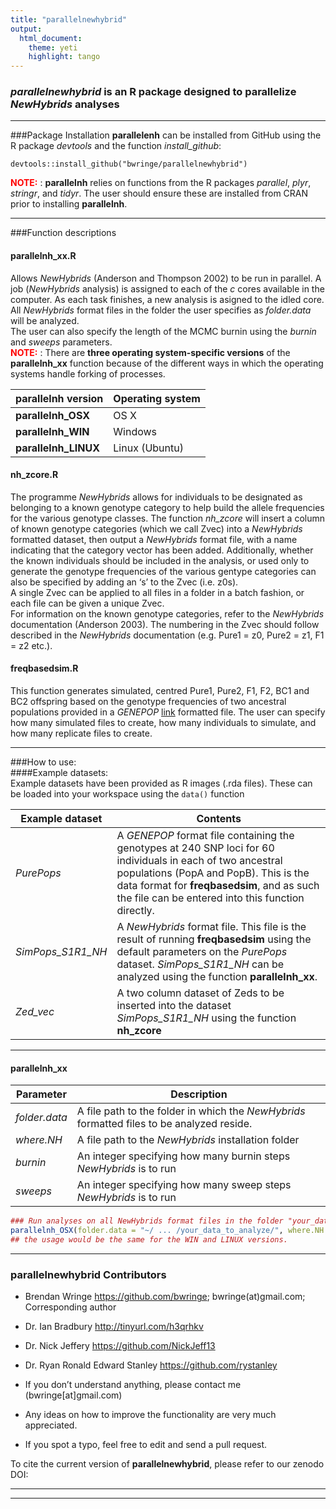 ```yaml
---
title: "parallelnewhybrid"
output:
  html_document:
    theme: yeti
    highlight: tango
---
```



### ***parallelnewhybrid*** is an R package designed to parallelize *NewHybrids* analyses


***  

###Package Installation
**parallelenh** can be installed from GitHub using the R package *devtools* and the function *install_github*:  
```
devtools::install_github("bwringe/parallelnewhybrid")
```
<span style = "color:red"> <strong>NOTE:</strong></span> : **parallelnh** relies on functions from the R packages *parallel*, *plyr*, *stringr*, and *tidyr*. The user should ensure these are installed from CRAN prior to installing **parallelnh**.  

***  

###Function descriptions
<h4 class="text-primary">parallelnh_xx.R</h4>
Allows *NewHybrids* (Anderson and Thompson 2002) to be run in parallel. A job (*NewHybrids* analysis) is assigned to each of the *c* cores available in the computer. As each task finishes, a new analysis is asigned to the idled core.  
All *NewHybrids* format files in the folder the user specifies as *folder.data* will be analyzed.  
The user can also specify the length of the MCMC burnin using the *burnin* and *sweeps* parameters.  
<span style = "color:red"> <strong>NOTE:</strong></span> : There are **three operating system-specific versions** of the **parallelnh_xx** function because of the different ways in which the operating systems handle forking of processes.  

**parallelnh version**|**Operating system**
------------|----------
**parallelnh_OSX** | OS X
**parallelnh_WIN** | Windows
**parallelnh_LINUX** | Linux (Ubuntu)

<h4 class="text-primary">nh_zcore.R</h4>
The programme *NewHybrids* allows for individuals to be designated as belonging to a known genotype category to help build the allele frequencies for the various genotype classes. The function *nh_zcore* will insert a column of known genotype categories (which we call Zvec) into a *NewHybrids* formatted dataset, then output a *NewHybrids* format file, with a name indicating that the category vector has been added. Additionally, whether the known individuals should be included in the analysis, or used only to generate the genotype frequencies of the various gentype categories can also be specified by adding an 's' to the Zvec (i.e. z0s).   
A single Zvec can be applied to all files in a folder in a batch fashion, or each file can be given a unique Zvec.  
For information on the known genotype categories, refer to the *NewHybrids* documentation (Anderson 2003). The numbering in the Zvec should follow described in the *NewHybrids* documentation (e.g. Pure1 = z0, Pure2 = z1, F1 = z2 etc.).  

<h4 class="text-primary">freqbasedsim.R</h4>
This function generates simulated, centred Pure1, Pure2, F1, F2, BC1 and BC2 offspring based on the genotype frequencies of two ancestral populations provided in a *GENEPOP* [link](http://genepop.curtin.edu.au/) formatted file. The user can specify how many simulated files to create, how many individuals to simulate, and how many replicate files to create.  

***  

###How to use:  
####Example datasets:  
Example datasets have been provided as R images (.rda files). These can be loaded into your workspace using the ``data()`` function  

**Example dataset** | **Contents**  
------------|---------------------------------------------------------------  
*PurePops* | A *GENEPOP* format file containing the genotypes at 240 SNP loci for 60 individuals in each of two ancestral populations (PopA and PopB). This is the data format for **freqbasedsim**, and as such the file can be entered into this function directly.  
*SimPops\_S1R1_NH* | A *NewHybrids* format file. This file is the result of running **freqbasedsim** using the default parameters on the *PurePops* dataset. *SimPops\_S1R1_NH* can be analyzed using the function **parallelnh_xx**.  
*Zed\_vec* | A two column dataset of Zeds to be inserted into the dataset *SimPops\_S1R1_NH* using the function **nh_zcore**  

***  
<h4 class="text-primary">parallelnh_xx</h4>  

**Parameter** | **Description**
------------|---------------------------------------------------------------  
*folder.data*| A file path to the folder in which the *NewHybrids* formatted files to be analyzed reside.   
*where.NH* | A file path to the *NewHybrids* installation folder
*burnin* | An integer specifying how many burnin steps *NewHybrids* is to run
*sweeps* | An integer specifying how many sweep steps *NewHybrids* is to run  

```r
### Run analyses on all NewHybrids format files in the folder "your_data_to_analyze"
parallelnh_OSX(folder.data = "~/ ... /your_data_to_analyze/", where.NH = "~/ ... /newhybrids/", burnin = 5000, sweeps = 10000)
## the usage would be the same for the WIN and LINUX versions.
```

***  

### **parallelnewhybrid** Contributors

* Brendan Wringe <https://github.com/bwringe>; bwringe(at)gmail.com; Corresponding author  
* Dr. Ian Bradbury <http://tinyurl.com/h3qrhkv>  
* Dr. Nick Jeffery <https://github.com/NickJeff13>  
* Dr. Ryan Ronald Edward Stanley <https://github.com/rystanley> 

* If you don't understand anything, please contact me (bwringe[at]gmail.com)
* Any ideas on how to improve the functionality are very much appreciated.
* If you spot a typo, feel free to edit and send a pull request.  

To cite the current version of **parallelnewhybrid**, please refer to our zenodo DOI: 

***
***